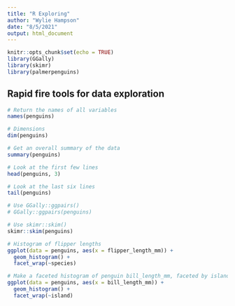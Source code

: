 ```yaml
---
title: "R Exploring"
author: "Wylie Hampson"
date: "8/5/2021"
output: html_document
---
```


```r
knitr::opts_chunk$set(echo = TRUE)
library(GGally)
library(skimr)
library(palmerpenguins)
```

## Rapid fire tools for data exploration

```r
# Return the names of all variables
names(penguins)

# Dimensions
dim(penguins)

# Get an overall summary of the data
summary(penguins)

# Look at the first few lines
head(penguins, 3)

# Look at the last six lines
tail(penguins)

# Use GGally::ggpairs()
# GGally::ggpairs(penguins)

# Use skimr::skim()
skimr::skim(penguins)

# Histogram of flipper lengths
ggplot(data = penguins, aes(x = flipper_length_mm)) +
  geom_histogram() +
  facet_wrap(~species)

# Make a faceted histogram of penguin bill_length_mm, faceted by island
ggplot(data = penguins, aes(x = bill_length_mm)) +
  geom_histogram() +
  facet_wrap(~island)

```





